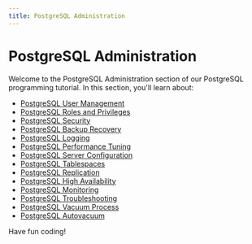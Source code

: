 ```yaml
---
title: PostgreSQL Administration
---
```


# PostgreSQL Administration

Welcome to the PostgreSQL Administration section of our PostgreSQL programming tutorial. In this section, you'll learn about:

- [PostgreSQL User Management](./0-postgresql-user-management.mdx)
- [PostgreSQL Roles and Privileges](./1-postgresql-roles-privileges.mdx)
- [PostgreSQL Security](./2-postgresql-security.mdx)
- [PostgreSQL Backup Recovery](./3-postgresql-backup-recovery.mdx)
- [PostgreSQL Logging](./4-postgresql-logging.mdx)
- [PostgreSQL Performance Tuning](./5-postgresql-performance-tuning.mdx)
- [PostgreSQL Server Configuration](./6-postgresql-server-configuration.mdx)
- [PostgreSQL Tablespaces](./7-postgresql-tablespaces.mdx)
- [PostgreSQL Replication](./8-postgresql-replication.mdx)
- [PostgreSQL High Availability](./9-postgresql-high-availability.mdx)
- [PostgreSQL Monitoring](./10-postgresql-monitoring.mdx)
- [PostgreSQL Troubleshooting](./11-postgresql-troubleshooting.mdx)
- [PostgreSQL Vacuum Process](./12-postgresql-vacuum-process.mdx)
- [PostgreSQL Autovacuum](./13-postgresql-autovacuum.mdx)

Have fun coding!